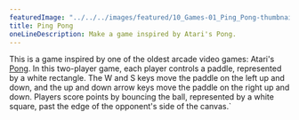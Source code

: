 ---
featuredImage: "../../../images/featured/10_Games-01_Ping_Pong-thumbnail.png"
title: Ping Pong
oneLineDescription: Make a game inspired by Atari's Pong.
---

This is a game inspired by one of the oldest arcade video
games: Atari's
<a href="https://en.wikipedia.org/wiki/Pong" target="_blank">Pong</a>.
In this two-player game, each player controls a paddle, represented by a
white rectangle. The W and S keys move the paddle on the left up and down,
and the up and down arrow keys move the paddle on the right up and down.
Players score points by bouncing the ball, represented by a white square,
past the edge of the opponent's side of the canvas.`